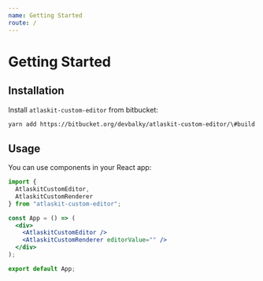 ```yaml
---
name: Getting Started
route: /
---
```


# Getting Started

## Installation

Install `atlaskit-custom-editor` from bitbucket:

```sh
yarn add https://bitbucket.org/devbalky/atlaskit-custom-editor/\#build
```

## Usage

You can use components in your React app:

```jsx
import {
  AtlaskitCustomEditor,
  AtlaskitCustomRenderer
} from "atlaskit-custom-editor";

const App = () => (
  <div>
    <AtlaskitCustomEditor />
    <AtlaskitCustomRenderer editorValue="" />
  </div>
);

export default App;
```
